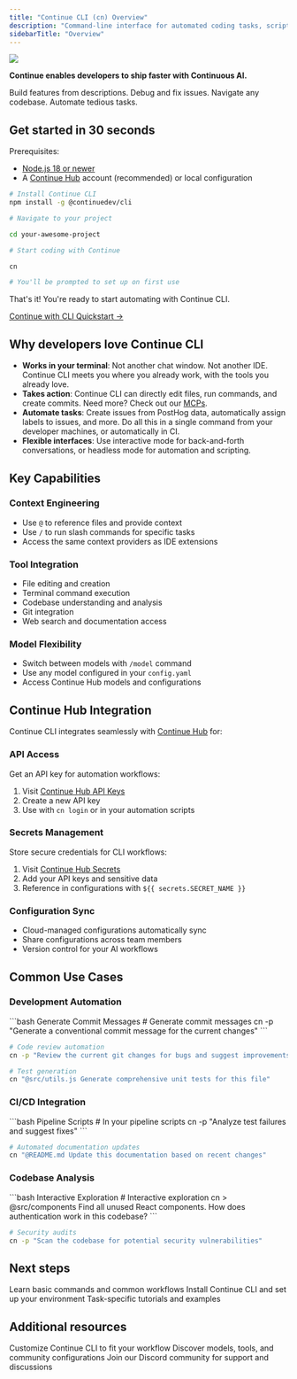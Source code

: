 ```yaml
---
title: "Continue CLI (cn) Overview"
description: "Command-line interface for automated coding tasks, scripting, and headless development workflows with Continue's AI coding capabilities"
sidebarTitle: "Overview"
---
```


<Frame>
  <img src="/images/cn-demo.gif" />
</Frame>

**Continue enables developers to ship faster with Continuous AI.**

<Tip>
  Build features from descriptions. Debug and fix issues. Navigate any codebase.
  Automate tedious tasks.
</Tip>

## Get started in 30 seconds

Prerequisites:

- [Node.js 18 or newer](https://nodejs.org/en/download/)
- A [Continue Hub](https://hub.continue.dev) account (recommended) or local configuration

```bash npm
# Install Continue CLI
npm install -g @continuedev/cli

# Navigate to your project

cd your-awesome-project

# Start coding with Continue

cn

# You'll be prompted to set up on first use

```

That's it! You're ready to start automating with Continue CLI.

[Continue with CLI Quickstart →](/cli/quick-start)

## Why developers love Continue CLI

- **Works in your terminal**: Not another chat window. Not another IDE. Continue CLI meets you where you already work, with the tools you already love.
- **Takes action**: Continue CLI can directly edit files, run commands, and create commits. Need more? Check out our [MCPs](/integrations/mcp).
- **Automate tasks**: Create issues from PostHog data, automatically assign labels to issues, and more. Do all this in a single command from your developer machines, or automatically in CI.
- **Flexible interfaces**: Use interactive mode for back-and-forth conversations, or headless mode for automation and scripting.

## Key Capabilities

### Context Engineering

- Use `@` to reference files and provide context
- Use `/` to run slash commands for specific tasks
- Access the same context providers as IDE extensions

### Tool Integration

- File editing and creation
- Terminal command execution
- Codebase understanding and analysis
- Git integration
- Web search and documentation access

### Model Flexibility

- Switch between models with `/model` command
- Use any model configured in your `config.yaml`
- Access Continue Hub models and configurations

## Continue Hub Integration

Continue CLI integrates seamlessly with [Continue Hub](https://hub.continue.dev) for:

### API Access

Get an API key for automation workflows:

1. Visit [Continue Hub API Keys](https://hub.continue.dev/settings/api-keys)
2. Create a new API key
3. Use with `cn login` or in your automation scripts

### Secrets Management

Store secure credentials for CLI workflows:

1. Visit [Continue Hub Secrets](https://hub.continue.dev/settings/secrets)
2. Add your API keys and sensitive data
3. Reference in configurations with `${{ secrets.SECRET_NAME }}`

### Configuration Sync

- Cloud-managed configurations automatically sync
- Share configurations across team members
- Version control for your AI workflows

## Common Use Cases

### Development Automation

<CodeGroup>
```bash Generate Commit Messages
# Generate commit messages
cn -p "Generate a conventional commit message for the current changes"
```

```bash Code Review
# Code review automation
cn -p "Review the current git changes for bugs and suggest improvements"
```

```bash Test Generation
# Test generation
cn "@src/utils.js Generate comprehensive unit tests for this file"
```

</CodeGroup>

### CI/CD Integration

<CodeGroup>
```bash Pipeline Scripts
# In your pipeline scripts
cn -p "Analyze test failures and suggest fixes" 
```

```bash Documentation Updates
# Automated documentation updates
cn "@README.md Update this documentation based on recent changes"
```

</CodeGroup>

### Codebase Analysis

<CodeGroup>
```bash Interactive Exploration
# Interactive exploration
cn
> @src/components Find all unused React components. How does authentication work in this codebase?
```

```bash Security Audits
# Security audits
cn -p "Scan the codebase for potential security vulnerabilities"
```

</CodeGroup>

## Next steps

<CardGroup cols={3}>
  <Card title="CLI Quickstart" href="/cli/quick-start">
    Learn basic commands and common workflows
  </Card>

<Card title="Installation Guide" href="/cli/install">
  Install Continue CLI and set up your environment
</Card>

  <Card title="CLI Workflows" href="/guides/overview#continuous-ai">
    Task-specific tutorials and examples
  </Card>
</CardGroup>

## Additional resources

<CardGroup cols={3}>
  <Card title="🔧 Configuration" icon="cog" href="/configuration">
    Customize Continue CLI to fit your workflow
  </Card>

<Card title="🌐 Continue Hub" icon="hub" href="https://hub.continue.dev/">
  Discover models, tools, and community configurations
</Card>

  <Card title="🤝 Community" icon="users" href="https://discord.com/invite/EfJEfdFnDQ">
    Join our Discord community for support and discussions
  </Card>
</CardGroup>
